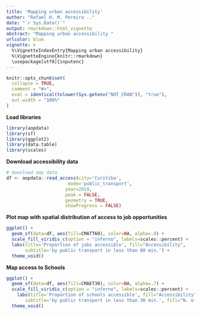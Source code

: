 ```yaml
---
title: 'Mapping urban accessibility'
author: "Rafael H. M. Pereira .."
date: "`r Sys.Date()`"
output: rmarkdown::html_vignette
abstract: "Mapping urban accessibility "
urlcolor: blue
vignette: >
  %\VignetteIndexEntry{Mapping urban accessibility} 
  %\VignetteEngine{knitr::rmarkdown} 
  \usepackage[utf8]{inputenc}
---
```


```r
knitr::opts_chunk$set(
  collapse = TRUE,
  comment = "#>",
  eval = identical(tolower(Sys.getenv("NOT_CRAN")), "true"),
  out.width = "100%"
)
```



**Load libraries**

```r
library(aopdata)
library(sf)
library(ggplot2)
library(data.table)
library(scales)
```

**Download accessibility data**

```r
# download aop data
df <- aopdata::read_access(city='Curitiba',
                       mode='public_transport',
                      year=2019,
                      peak = FALSE,
                      geometry = TRUE,
                      showProgress = FALSE)
```

**Plot map with spatial distribution of access to job opportunities**
```r
ggplot() +
  geom_sf(data=df, aes(fill=CMATT60), color=NA, alpha=.9) +
  scale_fill_viridis_c(option = "inferno", labels=scales::percent) +
  labs(title='Proportion of jobs accessible', fill="Accessibility",
       subtitle='by public transport in less than 60 min.') +
  theme_void()


```

**Map access to Schools**

```r
ggplot() +
  geom_sf(data=df, aes(fill=CMAET30), color=NA, alpha=.7) +
  scale_fill_viridis_c(option = "inferno", labels=scales::percent) +
    labs(title='Proportion of schools accessible', fill="Accessibility",
       subtitle='by public transport in less than 30 min.', fill="N. of schools") +
  theme_void()

```
